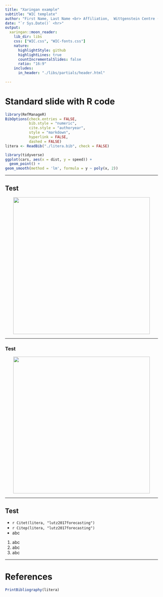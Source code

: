 ```yaml
---
title: "Xaringan example"
subtitle: "WIC template"
author: "First Name, Last Name <br> Affiliation,  Wittgenstein Centre (IIASA, OeAW, University of Vienna)"
date: "`r Sys.Date()` <hr>"
output:
  xaringan::moon_reader:
    lib_dir: libs
    css: ["WIC.css", "WIC-fonts.css"]
    nature:
      highlightStyle: github
      highlightLines: true
      countIncrementalSlides: false
      ratio: "16:9"
    includes:
      in_header: "./libs/partials/header.html"
      
---
```


# Standard slide with R code

```r
library(RefManageR)
BibOptions(check.entries = FALSE,
           bib.style = "numeric",
           cite.style = "authoryear",
           style = "markdown",
           hyperlink = FALSE,
           dashed = FALSE)
litera <- ReadBib("./litera.bib", check = FALSE)
```

```r
library(tidyverse)
ggplot(cars, aes(x = dist, y = speed)) + 
  geom_point() + 
geom_smooth(method = 'lm', formula = y ~ poly(x, 2))
```

---

## Test
<center>
<img src="libs/figures/PopPyramid_SSP2.gif" height="450"></img>
</center>

---

### Test
<center>
<img src="libs/figures/time_series_SSP_tpop_1950_2100.jpg" height="450"></img>
</center>

---

## Test

- `r Citet(litera, "lutz2017forecasting")`
- `r Citep(litera, "lutz2017forecasting")`
- abc


1. abc
2. abc
3. abc

---
# References

```r
PrintBibliography(litera)
```

